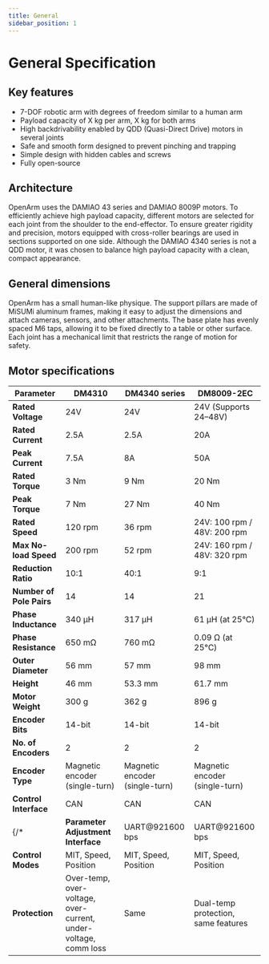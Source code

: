 ```yaml
---
title: General
sidebar_position: 1
---
```



# General Specification

## Key features

- 7-DOF robotic arm with degrees of freedom similar to a human arm
- Payload capacity of X kg per arm, X kg for both arms
- High backdrivability enabled by QDD (Quasi-Direct Drive) motors in several joints
- Safe and smooth form designed to prevent pinching and trapping
- Simple design with hidden cables and screws
- Fully open-source

## Architecture

OpenArm uses the DAMIAO 43 series and DAMIAO 8009P motors.
To efficiently achieve high payload capacity, different motors are selected for each joint from the shoulder to the end-effector.
To ensure greater rigidity and precision, motors equipped with cross-roller bearings are used in sections supported on one side.
Although the DAMIAO 4340 series is not a QDD motor, it was chosen to balance high payload capacity with a clean, compact appearance.

<BlockImage src="hardware/specification/general/architecture.png" alt="Architecture" width="70%" />

## General dimensions

OpenArm has a small human-like physique. The support pillars are made of MiSUMi aluminum frames, making it easy to adjust the dimensions and attach cameras, sensors, and other attachments.
The base plate has evenly spaced M6 taps, allowing it to be fixed directly to a table or other surface.
Each joint has a mechanical limit that restricts the range of motion for safety.

<BlockImage src="hardware/specification/general/dimensions.png" alt="Dimensions" width="70%" />

## Motor specifications

| Parameter | **DM4310** | **DM4340 series** | **DM8009-2EC** |
|---------------------------|----------------|----------------|----------------|
| **Rated Voltage** | 24V | 24V | 24V (Supports 24–48V) |
| **Rated Current** | 2.5A | 2.5A | 20A |
| **Peak Current** | 7.5A | 8A | 50A |
| **Rated Torque** | 3 Nm | 9 Nm | 20 Nm |
| **Peak Torque** | 7 Nm | 27 Nm | 40 Nm |
| **Rated Speed** | 120 rpm | 36 rpm | 24V: 100 rpm / 48V: 200 rpm |
| **Max No-load Speed** | 200 rpm | 52 rpm | 24V: 160 rpm / 48V: 320 rpm |
| **Reduction Ratio** | 10:1 | 40:1 | 9:1 |
| **Number of Pole Pairs** | 14 | 14 | 21 |
| **Phase Inductance** | 340 μH | 317 μH | 61 μH (at 25°C) |
| **Phase Resistance** | 650 mΩ | 760 mΩ | 0.09 Ω (at 25°C) |
| **Outer Diameter** | 56 mm | 57 mm | 98 mm |
| **Height** | 46 mm | 53.3 mm | 61.7 mm |
| **Motor Weight** | 300 g | 362 g | 896 g |
| **Encoder Bits** | 14-bit | 14-bit | 14-bit |
| **No. of Encoders** | 2 | 2 | 2 |
| **Encoder Type** | Magnetic encoder (single-turn) | Magnetic encoder (single-turn) | Magnetic encoder (single-turn) |
| **Control Interface** | CAN | CAN | CAN |
{/*| **Parameter Adjustment Interface** | UART@921600 bps | UART@921600 bps | USB-to-CAN |
| **Control Modes** | MIT, Speed, Position | MIT, Speed, Position | MIT, Speed, Position |
| **Protection** | Over-temp, over-voltage, over-current, under-voltage, comm loss | Same | Dual-temp protection, same features |*/}
